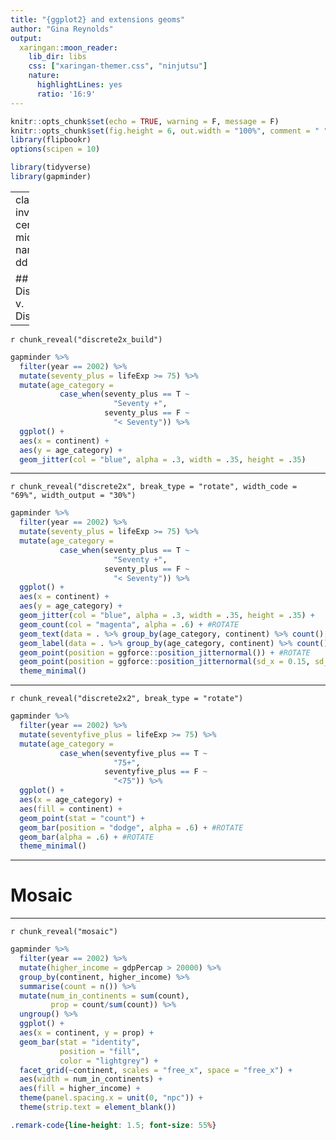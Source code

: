 ```yaml
---
title: "{ggplot2} and extensions geoms"
author: "Gina Reynolds"
output:
  xaringan::moon_reader:
    lib_dir: libs
    css: ["xaringan-themer.css", "ninjutsu"]
    nature:
      highlightLines: yes
      ratio: '16:9'
---
```


```r
knitr::opts_chunk$set(echo = TRUE, warning = F, message = F)
knitr::opts_chunk$set(fig.height = 6, out.width = "100%", comment = " ", cache = T, dpi = 300)
library(flipbookr)
options(scipen = 10)
```


```r
library(tidyverse)
library(gapminder)
```


---
class: inverse, center, middle
name: dd

## Discrete v. Discrete

---

`r chunk_reveal("discrete2x_build")`


```r
gapminder %>% 
  filter(year == 2002) %>% 
  mutate(seventy_plus = lifeExp >= 75) %>% 
  mutate(age_category = 
           case_when(seventy_plus == T ~ 
                       "Seventy +",
                     seventy_plus == F ~ 
                       "< Seventy")) %>% 
  ggplot() +
  aes(x = continent) +
  aes(y = age_category) +
  geom_jitter(col = "blue", alpha = .3, width = .35, height = .35)
```

---

`r chunk_reveal("discrete2x", break_type = "rotate", width_code = "69%", width_output = "30%")`


```r
gapminder %>% 
  filter(year == 2002) %>% 
  mutate(seventy_plus = lifeExp >= 75) %>% 
  mutate(age_category = 
           case_when(seventy_plus == T ~ 
                       "Seventy +",
                     seventy_plus == F ~ 
                       "< Seventy")) %>% 
  ggplot() +
  aes(x = continent) +
  aes(y = age_category) +
  geom_jitter(col = "blue", alpha = .3, width = .35, height = .35) + 
  geom_count(col = "magenta", alpha = .6) + #ROTATE
  geom_text(data = . %>% group_by(age_category, continent) %>% count(), aes(label = n)) + #ROTATE
  geom_label(data = . %>% group_by(age_category, continent) %>% count(), aes(label = n)) + #ROTATE
  geom_point(position = ggforce::position_jitternormal()) + #ROTATE
  geom_point(position = ggforce::position_jitternormal(sd_x = 0.15, sd_y = 0.01)) + #ROTATE
  theme_minimal()
```





---

`r chunk_reveal("discrete2x2", break_type = "rotate")`

```r
gapminder %>%
  filter(year == 2002) %>% 
  mutate(seventyfive_plus = lifeExp >= 75) %>% 
  mutate(age_category = 
           case_when(seventyfive_plus == T ~ 
                       "75+",
                     seventyfive_plus == F ~ 
                       "<75")) %>% 
  ggplot() +
  aes(x = age_category) +
  aes(fill = continent) +
  geom_point(stat = "count") +
  geom_bar(position = "dodge", alpha = .6) + #ROTATE
  geom_bar(alpha = .6) + #ROTATE
  theme_minimal()
```


---

# Mosaic


---

`r chunk_reveal("mosaic")`

```r
gapminder %>%
  filter(year == 2002) %>% 
  mutate(higher_income = gdpPercap > 20000) %>% 
  group_by(continent, higher_income) %>%
  summarise(count = n()) %>%
  mutate(num_in_continents = sum(count),
         prop = count/sum(count)) %>%
  ungroup() %>% 
  ggplot() + 
  aes(x = continent, y = prop) + 
  geom_bar(stat = "identity", 
           position = "fill",
           color = "lightgrey") +
  facet_grid(~continent, scales = "free_x", space = "free_x") +
  aes(width = num_in_continents) +
  aes(fill = higher_income) +
  theme(panel.spacing.x = unit(0, "npc")) + 
  theme(strip.text = element_blank())
```




```css
.remark-code{line-height: 1.5; font-size: 55%}
```

